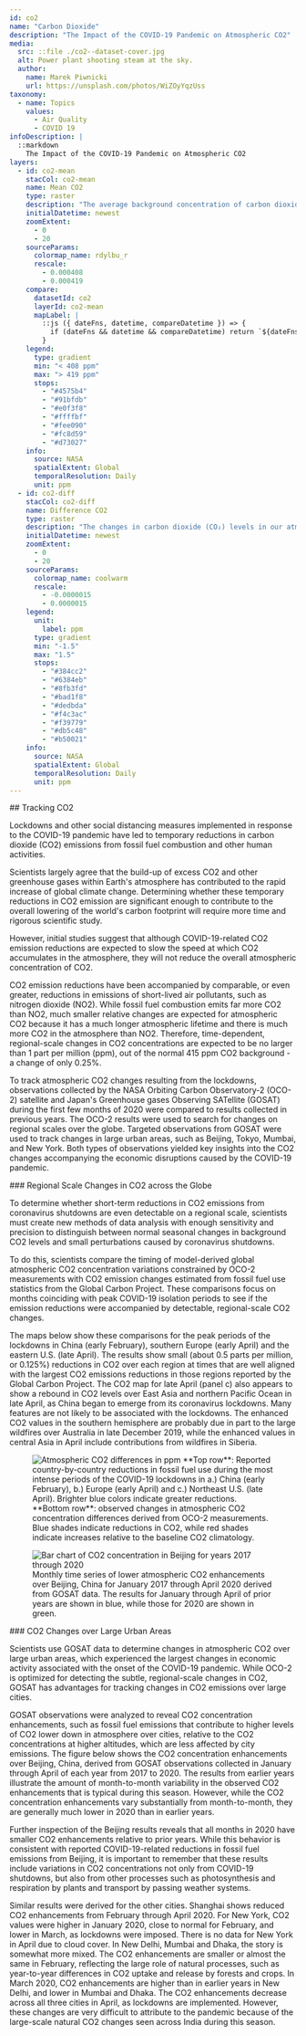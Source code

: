```yaml
---
id: co2
name: "Carbon Dioxide"
description: "The Impact of the COVID-19 Pandemic on Atmospheric CO2"
media:
  src: ::file ./co2--dataset-cover.jpg
  alt: Power plant shooting steam at the sky.
  author:
    name: Marek Piwnicki
    url: https://unsplash.com/photos/WiZOyYqzUss
taxonomy:
  - name: Topics
    values:
      - Air Quality
      - COVID 19
infoDescription: |
  ::markdown
    The Impact of the COVID-19 Pandemic on Atmospheric CO2
layers:
  - id: co2-mean
    stacCol: co2-mean
    name: Mean CO2
    type: raster
    description: "The average background concentration of carbon dioxide (CO₂) in our atmosphere."
    initialDatetime: newest
    zoomExtent:
      - 0
      - 20
    sourceParams:
      colormap_name: rdylbu_r
      rescale:
        - 0.000408
        - 0.000419
    compare:
      datasetId: co2
      layerId: co2-mean
      mapLabel: |
        ::js ({ dateFns, datetime, compareDatetime }) => {
          if (dateFns && datetime && compareDatetime) return `${dateFns.format(datetime, 'LLL yyyy')} VS ${dateFns.format(compareDatetime, 'LLL yyyy')}`;
        }
    legend:
      type: gradient
      min: "< 408 ppm"
      max: "> 419 ppm"
      stops:
        - "#4575b4"
        - "#91bfdb"
        - "#e0f3f8"
        - "#ffffbf"
        - "#fee090"
        - "#fc8d59"
        - "#d73027"
    info:
      source: NASA
      spatialExtent: Global
      temporalResolution: Daily
      unit: ppm
  - id: co2-diff
    stacCol: co2-diff
    name: Difference CO2
    type: raster
    description: "The changes in carbon dioxide (CO₂) levels in our atmosphere versus previous years."
    initialDatetime: newest
    zoomExtent:
      - 0
      - 20
    sourceParams:
      colormap_name: coolwarm
      rescale:
        - -0.0000015
        - 0.0000015
    legend:
      unit:
        label: ppm
      type: gradient
      min: "-1.5"
      max: "1.5"
      stops:
        - "#384cc2"
        - "#6384eb"
        - "#8fb3fd"
        - "#bad1f8"
        - "#dedbda"
        - "#f4c3ac"
        - "#f39779"
        - "#db5c48"
        - "#b50021"
    info:
      source: NASA
      spatialExtent: Global
      temporalResolution: Daily
      unit: ppm
---
```


<Block type='wide'>
<Prose>
  ## Tracking CO2

  Lockdowns and other social distancing measures implemented in response to the COVID-19 pandemic have led to temporary reductions in carbon dioxide (CO2) emissions from fossil fuel combustion and other human activities.

Scientists largely agree that the build-up of excess CO2 and other greenhouse gases within Earth's atmosphere has contributed to the rapid increase of global climate change. Determining whether these temporary reductions in CO2 emission are significant enough to contribute to the overall lowering of the world's carbon footprint will require more time and rigorous scientific study.

However, initial studies suggest that although COVID-19-related CO2 emission reductions are expected to slow the speed at which CO2 accumulates in the atmosphere, they will not reduce the overall atmospheric concentration of CO2.

CO2 emission reductions have been accompanied by comparable, or even greater, reductions in emissions of short-lived air pollutants, such as nitrogen dioxide (NO2). While fossil fuel combustion emits far more CO2 than NO2, much smaller relative changes are expected for atmospheric CO2 because it has a much longer atmospheric lifetime and there is much more CO2 in the atmosphere than NO2. Therefore, time-dependent, regional-scale changes in CO2 concentrations are expected to be no larger than 1 part per million (ppm), out of the normal 415 ppm CO2 background - a change of only 0.25%.

To track atmospheric CO2 changes resulting from the lockdowns, observations collected by the NASA Orbiting Carbon Observatory-2 (OCO-2) satellite and Japan's Greenhouse gases Observing SATellite (GOSAT) during the first few months of 2020 were compared to results collected in previous years. The OCO-2 results were used to search for changes on regional scales over the globe. Targeted observations from GOSAT were used to track changes in large urban areas, such as Beijing, Tokyo, Mumbai, and New York. Both types of observations yielded key insights into the CO2 changes accompanying the economic disruptions caused by the COVID-19 pandemic.

</Prose>
</Block>

<Block>
<Prose>
  ### Regional Scale Changes in CO2 across the Globe

  To determine whether short-term reductions in CO2 emissions from coronavirus shutdowns are even detectable on a regional scale, scientists must create new methods of data analysis with enough sensitivity and precision to distinguish between normal seasonal changes in background CO2 levels and small perturbations caused by coronavirus shutdowns.

  To do this, scientists compare the timing of model-derived global atmospheric CO2 concentration variations constrained by OCO-2 measurements with CO2 emission changes estimated from fossil fuel use statistics from the Global Carbon Project. These comparisons focus on months coinciding with peak COVID-19 isolation periods to see if the emission reductions were accompanied by detectable, regional-scale CO2 changes.

  The maps below show these comparisons for the peak periods of the lockdowns in China (early February), southern Europe (early April) and the eastern U.S. (late April). The results show small (about 0.5 parts per million, or 0.125%) reductions in CO2 over each region at times that are well aligned with the largest CO2 emissions reductions in those regions reported by the Global Carbon Project. The CO2 map for late April (panel c) also appears to show a rebound in CO2 levels over East Asia and northern Pacific Ocean in late April, as China began to emerge from its coronavirus lockdowns. Many features are not likely to be associated with the lockdowns. The enhanced CO2 values in the southern hemisphere are probably due in part to the large wildfires over Australia in late December 2019, while the enhanced values in central Asia in April include contributions from wildfires in Siberia.

</Prose>
</Block>

<Block>
<Figure>
  <Image
  src={new URL('./co2_figure1.png', import.meta.url).href}
  alt='Atmospheric CO2 differences in ppm'
  />
  <Caption 
    attrAuthor='(Top) Global Carbon Project (Bottom) NASA' 
  >
    **Top row**: Reported country-by-country reductions in fossil fuel use during the most intense periods of the COVID-19 lockdowns in a.) China (early February), b.) Europe (early April) and c.) Northeast U.S. (late April). Brighter blue colors indicate greater reductions.  
    **Bottom row**: observed changes in atmospheric CO2 concentration differences derived from OCO-2 measurements. Blue shades indicate reductions in CO2, while red shades indicate increases relative to the baseline CO2 climatology.
  </Caption> 
</Figure>
</Block>

<Block>
<Figure>
  <Image
  src={new URL('./co2_figure2.png', import.meta.url).href}
  alt='Bar chart of CO2 concentration in Beijing for years 2017 through 2020'
  />
  <Caption 
    attrAuthor='ESA/JAXA' 
  >
  Monthly time series of lower atmospheric CO2 enhancements over Beijing, China for January 2017 through April 2020 derived from GOSAT data. The results for January through April of prior years are shown in blue, while those for 2020 are shown in green.
  </Caption> 
</Figure>
<Prose>
  ### CO2 Changes over Large Urban Areas

  Scientists use GOSAT data to determine changes in atmospheric CO2 over large urban areas, which experienced the largest changes in economic activity associated with the onset of the COVID-19 pandemic. While OCO-2 is optimized for detecting the subtle, regional-scale changes in CO2, GOSAT has advantages for tracking changes in CO2 emissions over large cities.

  GOSAT observations were analyzed to reveal CO2 concentration enhancements, such as fossil fuel emissions that contribute to higher levels of CO2 lower down in atmosphere over cities, relative to the CO2 concentrations at higher altitudes, which are less affected by city emissions. The figure below shows the CO2 concentration enhancements over Beijing, China, derived from GOSAT observations collected in January through April of each year from 2017 to 2020. The results from earlier years illustrate the amount of month-to-month variability in the observed CO2 enhancements that is typical during this season. However, while the CO2 concentration enhancements vary substantially from month-to-month, they are generally much lower in 2020 than in earlier years.
</Prose>
</Block>

<Block>
<Prose>
  Further inspection of the Beijing results reveals that all months in 2020 have smaller CO2 enhancements relative to prior years. While this behavior is consistent with reported COVID-19-related reductions in fossil fuel emissions from Beijing, it is important to remember that these results include variations in CO2 concentrations not only from COVID-19 shutdowns, but also from other processes such as photosynthesis and respiration by plants and transport by passing weather systems.

  Similar results were derived for the other cities. Shanghai shows reduced CO2 enhancements from February through April 2020. For New York, CO2 values were higher in January 2020, close to normal for February, and lower in March, as lockdowns were imposed. There is no data for New York in April due to cloud cover. In New Delhi, Mumbai and Dhaka, the story is somewhat more mixed. The CO2 enhancements are smaller or almost the same in February, reflecting the large role of natural processes, such as year-to-year differences in CO2 uptake and release by forests and crops. In March 2020, CO2 enhancements are higher than in earlier years in New Delhi, and lower in Mumbai and Dhaka. The CO2 enhancements decrease across all three cities in April, as lockdowns are implemented. However, these changes are very difficult to attribute to the pandemic because of the large-scale natural CO2 changes seen across India during this season.
</Prose>
</Block>
